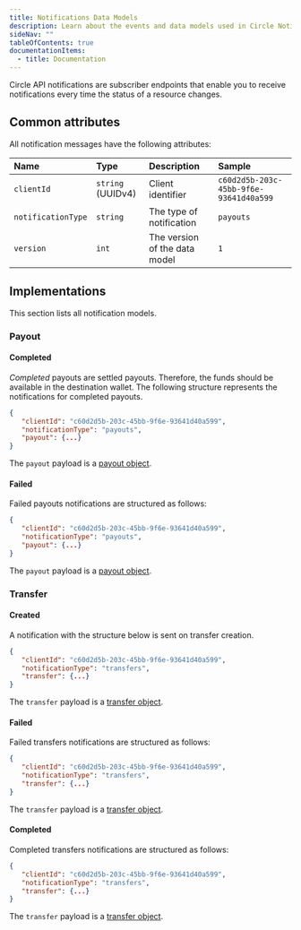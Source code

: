 ---
title: Notifications Data Models
description: Learn about the events and data models used in Circle Notifications.
sideNav: ""
tableOfContents: true
documentationItems:
  - title: Documentation
---

Circle API notifications are subscriber endpoints that enable you to receive
notifications every time the status of a resource changes.

## Common attributes

All notification messages have the following attributes:

| Name               | Type              | Description                   | Sample                                 |
| :----------------- | :---------------- | :---------------------------- | :------------------------------------- |
| `clientId`         | `string` (UUIDv4) | Client identifier             | `c60d2d5b-203c-45bb-9f6e-93641d40a599` |
| `notificationType` | `string`          | The type of notification      | `payouts`                              |
| `version`          | `int`             | The version of the data model | `1`                                    |

## Implementations

This section lists all notification models.

### Payout

#### Completed

_Completed_ payouts are settled payouts. Therefore, the funds should be
available in the destination wallet. The following structure represents the
notifications for completed payouts.

```json Completed Payout Notification Payload
{
   "clientId": "c60d2d5b-203c-45bb-9f6e-93641d40a599",
   "notificationType": "payouts",
   "payout": {...}
}
```

The `payout` payload is a
[payout object](/circle-mint/circle-api-resources#payout-object).

#### Failed

Failed payouts notifications are structured as follows:

```json Failed Payout Notification Payload
{
   "clientId": "c60d2d5b-203c-45bb-9f6e-93641d40a599",
   "notificationType": "payouts",
   "payout": {...}
}
```

The `payout` payload is a
[payout object](/circle-mint/circle-api-resources#payout-object).

### Transfer

#### Created

A notification with the structure below is sent on transfer creation.

```json Created Transfer Notification Payload
{
   "clientId": "c60d2d5b-203c-45bb-9f6e-93641d40a599",
   "notificationType": "transfers",
   "transfer": {...}
}
```

The `transfer` payload is a
[transfer object](/circle-mint/circle-api-resources#transfer-object).

#### Failed

Failed transfers notifications are structured as follows:

```json Failed Transfer Notification Payload
{
   "clientId": "c60d2d5b-203c-45bb-9f6e-93641d40a599",
   "notificationType": "transfers",
   "transfer": {...}
}
```

The `transfer` payload is a
[transfer object](/circle-mint/circle-api-resources#transfer-object).

#### Completed

Completed transfers notifications are structured as follows:

```json Completed Transfer Notification Payload
{
   "clientId": "c60d2d5b-203c-45bb-9f6e-93641d40a599",
   "notificationType": "transfers",
   "transfer": {...}
}
```

The `transfer` payload is a
[transfer object](/circle-mint/circle-api-resources#transfer-object).
